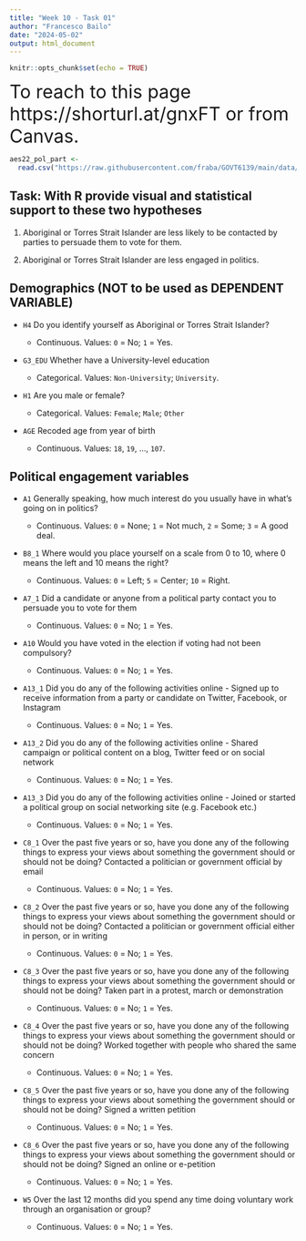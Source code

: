 ```yaml
---
title: "Week 10 - Task 01"
author: "Francesco Bailo"
date: "2024-05-02"
output: html_document
---
```


```r
knitr::opts_chunk$set(echo = TRUE)
```

<font size="6">To reach to this page https://shorturl.at/gnxFT  or from Canvas.</font>

```r
aes22_pol_part <- 
  read.csv("https://raw.githubusercontent.com/fraba/GOVT6139/main/data/aes22_pol_part.csv")
```


## Task: With R provide visual and statistical support to these two hypotheses

1. Aboriginal or Torres Strait Islander are less likely to be contacted by parties to persuade them to vote for them.

2. Aboriginal or Torres Strait Islander are less engaged in politics.

## Demographics (NOT to be used as DEPENDENT VARIABLE)

* `H4` Do you identify yourself as Aboriginal or Torres Strait Islander?

  * Continuous. Values: `0` = No; `1` = Yes.
  
* `G3_EDU` Whether have a University-level education

  * Categorical. Values: `Non-University`; `University`. 

* `H1` Are you male or female?

  * Categorical. Values: `Female`; `Male`; `Other` 

* `AGE` Recoded age from year of birth

  * Continuous. Values: `18`, `19`, ..., `107`.

## Political engagement variables

* `A1` Generally speaking, how much interest do you usually have in what's going on in politics?

  * Continuous. Values: `0` = None; `1` = Not much, `2` = Some; `3` =  A good deal.

* `B8_1` Where would you place yourself on a scale from 0 to 10, where 0 means the left and 10 means the right?

  * Continuous. Values: `0` = Left; `5` = Center; `10` = Right.

* `A7_1` Did a candidate or anyone from a political party contact you to persuade you to vote for them

  * Continuous. Values: `0` = No; `1` = Yes. 

* `A10` Would you have voted in the election if voting had not been compulsory?

  * Continuous. Values: `0` = No; `1` = Yes. 

* `A13_1` Did you do any of the following activities online - Signed up to receive information from a party or candidate on Twitter, Facebook, or Instagram

  * Continuous. Values: `0` = No; `1` = Yes. 

* `A13_2` Did you do any of the following activities online - Shared campaign or political content on a blog, Twitter feed or on social network

  * Continuous. Values: `0` = No; `1` = Yes. 

* `A13_3` Did you do any of the following activities online - Joined or started a political group on social networking site (e.g. Facebook etc.)

  * Continuous. Values: `0` = No; `1` = Yes. 

* `C8_1` Over the past five years or so, have you done any of the following things to express your views about something the government should or should not be doing? Contacted a politician or government official by email

  * Continuous. Values: `0` = No; `1` = Yes. 

* `C8_2` Over the past five years or so, have you done any of the following things to express your views about something the government should or should not be doing? Contacted a politician or government official either in person, or in writing

  * Continuous. Values: `0` = No; `1` = Yes. 

* `C8_3` Over the past five years or so, have you done any of the following things to express your views about something the government should or should not be doing? Taken part in a protest, march or demonstration

  * Continuous. Values: `0` = No; `1` = Yes. 

* `C8_4` Over the past five years or so, have you done any of the following things to express your views about something the government should or should not be doing? Worked together with people who shared the same concern

  * Continuous. Values: `0` = No; `1` = Yes. 

* `C8_5` Over the past five years or so, have you done any of the following things to express your views about something the government should or should not be doing? Signed a written petition

  * Continuous. Values: `0` = No; `1` = Yes. 

* `C8_6` Over the past five years or so, have you done any of the following things to express your views about something the government should or should not be doing? Signed an online or e-petition

  * Continuous. Values: `0` = No; `1` = Yes. 

* `W5` Over the last 12 months did you spend any time doing voluntary work through an organisation or group?

  * Continuous. Values: `0` = No; `1` = Yes. 

